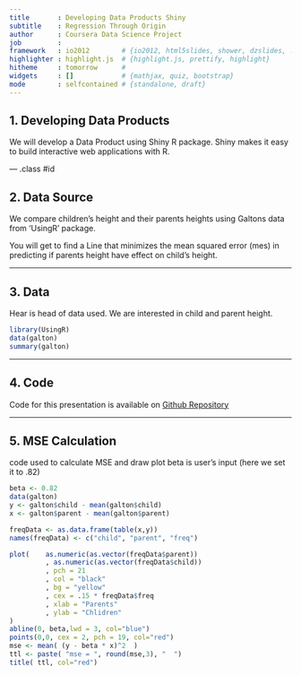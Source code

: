 ```yaml
---
title       : Developing Data Products Shiny
subtitle    : Regression Through Origin
author      : Coursera Data Science Project
job         : 
framework   : io2012        # {io2012, html5slides, shower, dzslides, ...}
highlighter : highlight.js  # {highlight.js, prettify, highlight}
hitheme     : tomorrow      # 
widgets     : []            # {mathjax, quiz, bootstrap}
mode        : selfcontained # {standalone, draft}
---
```


## 1. Developing Data Products

We will develop a Data Product using Shiny R package.
Shiny makes it easy to build interactive web applications with R. 

--- .class #id 

## 2. Data Source

We compare children's height and their parents heights using Galtons data from 'UsingR' package.

You will get to find a Line that minimizes the mean squared error (mes) in predicting if parents height have effect on child's height.

---

## 3. Data

Hear is head of data used. We are interested in child and parent height.
```r
library(UsingR)
data(galton)
summary(galton)
```

---
  

## 4. Code

Code for this presentation is available on [Github Repository](https://github.com/oromia/DevDataProd)

---

## 5. MSE Calculation

code used to calculate MSE and draw plot
beta is user's input (here we set it to .82)
```r
beta <- 0.82
data(galton)
y <- galton$child - mean(galton$child)
x <- galton$parent - mean(galton$parent)

freqData <- as.data.frame(table(x,y))
names(freqData) <- c("child", "parent", "freq")

plot(    as.numeric(as.vector(freqData$parent))
         , as.numeric(as.vector(freqData$child))
         , pch = 21
         , col = "black"
         , bg = "yellow"
         , cex = .15 * freqData$freq 
         , xlab = "Parents"
         , ylab = "Chlidren"
)
abline(0, beta,lwd = 3, col="blue")
points(0,0, cex = 2, pch = 19, col="red")
mse <- mean( (y - beta * x)^2  )
ttl <- paste( "mse = ", round(mse,3), "  ")
title( ttl, col="red")
```
